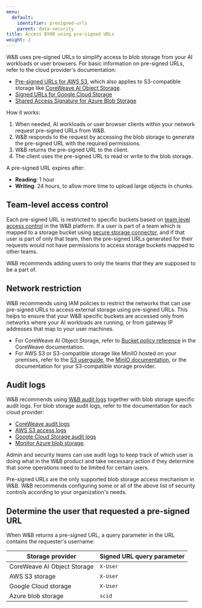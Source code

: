 ```yaml
---
menu:
  default:
    identifier: presigned-urls
    parent: data-security
title: Access BYOB using pre-signed URLs
weight: 2
---
```


W&B uses pre-signed URLs to simplify access to blob storage from your AI workloads or user browsers. For basic information on pre-signed URLs, refer to the cloud provider's documentation:

- [Pre-signed URLs for AWS S3](https://docs.aws.amazon.com/AmazonS3/latest/userguide/using-presigned-url.html), which also applies to S3-compatible storage like [CoreWeave AI Object Storage](https://docs.coreweave.com/docs/products/storage/object-storage).
- [Signed URLs for Google Cloud Storage](https://cloud.google.com/storage/docs/access-control/signed-urls)
- [Shared Access Signature for Azure Blob Storage](https://learn.microsoft.com/azure/storage/common/storage-sas-overview)

How it works:
1. When needed, AI workloads or user browser clients within your network request pre-signed URLs from W&B.
1. W&B responds to the request by accessing the blob storage to generate the pre-signed URL with the required permissions.
1. W&B returns the pre-signed URL to the client.
1. The client uses the pre-signed URL to read or write to the blob storage.

A pre-signed URL expires after:
- **Reading**: 1 hour
- **Writing**: 24 hours, to allow more time to upload large objects in chunks.

## Team-level access control

Each pre-signed URL is restricted to specific buckets based on [team level access control](/guides/hosting/iam/access-management/manage-organization.md#add-and-manage-teams) in the W&B platform. If a user is part of a team which is mapped to a storage bucket using [secure storage connector](./secure-storage-connector), and if that user is part of only that team, then the pre-signed URLs generated for their requests would not have permissions to access storage buckets mapped to other teams. 

<Note>
W&B recommends adding users to only the teams that they are supposed to be a part of.
</Note>

## Network restriction
W&B recommends using IAM policies to restrict the networks that can use pre-signed URLs to access external storage using pre-signed URLs. This helps to ensure that your W&B specific buckets are accessed only from networks where your AI workloads are running, or from gateway IP addresses that map to your user machines. 

- For CoreWeave AI Object Storage, refer to [Bucket policy reference](https://docs.coreweave.com/docs/products/storage/object-storage/reference/bucket-policy#condition) in the CoreWeave documentation.
- For AWS S3 or S3-compatible storage like MiniIO hosted on your premises, refer to the [S3 userguide](https://docs.aws.amazon.com/AmazonS3/latest/userguide/using-presigned-url.html#PresignedUrlUploadObject-LimitCapabilities), the [MinIO documentation](https://github.com/minio/minio), or the documentation for your S3-compatible storage provider.

## Audit logs

W&B recommends using [W&B audit logs](../monitoring-usage/audit-logging) together with blob storage specific audit logs. For blob storage audit logs, refer to the documentation for each cloud provider:
- [CoreWeave audit logs](https://docs.coreweave.com/docs/products/storage/object-storage/concepts/audit-logging#audit-logging-policies)
- [AWS S3 access logs](https://docs.aws.amazon.com/AmazonS3/latest/userguide/ServerLogs.html)
- [Google Cloud Storage audit logs](https://cloud.google.com/storage/docs/audit-logging)
- [Monitor Azure blob storage](https://learn.microsoft.com/azure/storage/blobs/monitor-blob-storage).

Admin and security teams can use audit logs to keep track of which user is doing what in the W&B product and take necessary action if they determine that some operations need to be limited for certain users.

<Note>
Pre-signed URLs are the only supported blob storage access mechanism in W&B. W&B recommends configuring some or all of the above list of security controls according to your organization's needs.
</Note>

## Determine the user that requested a pre-signed URL
When W&B returns a pre-signed URL, a query parameter in the URL contains the requester's username:

| Storage provider            | Signed URL query parameter |
|-----------------------------|-----------|
| CoreWeave AI Object Storage | `X-User`  |
| AWS S3 storage              | `X-User`  |
| Google Cloud storage        | `X-User`  |
| Azure  blob storage         | `scid`    |
